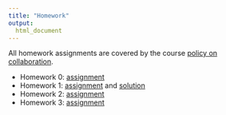 ```yaml
---
title: "Homework"
output:
  html_document
---
```


All homework assignments are covered by the course [policy on collaboration](policy_on_collaboration.html).

* Homework 0: [assignment](homework_0.html)
* Homework 1: [assignment](homework_1.html) and [solution](resources/p8105_hw1_ajg2202.zip)
* Homework 2: [assignment](homework_2.html)
* Homework 3: [assignment](homework_3.html)